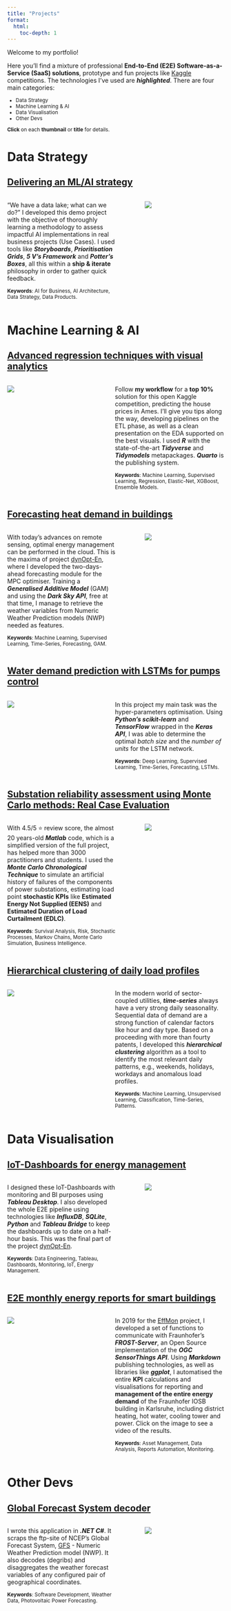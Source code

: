 ```yaml
---
title: "Projects"
format:
  html:
    toc-depth: 1
---
```


Welcome to my portfolio!

Here you'll find a mixture of professional **End-to-End (E2E) Software-as-a-Service (SaaS) solutions**, prototype and fun projects like [Kaggle](https://www.kaggle.com/jorgethomasm){target="_blank"} competitions. The technologies I've used are ***highlighted***. There are four main categories: 

<p><small>

- Data Strategy
- Machine Learning & AI
- Data Visualisation
- Other Devs

<p class="text-primary">**Click** on each **thumbnail** or **title** for details.</p>
</small></p>



# Data Strategy

## [Delivering an ML/AI strategy](https://docs.google.com/presentation/d/1NpMqORh_Y_tXOoqrKukTng7ewtSOAyFB/edit?usp=sharing&ouid=102039995413823268978&rtpof=true&sd=true){target="_blank"}

::: columns

::: {.column width="55%"}

"We have a data lake; what can we do?" I developed this demo project with the objective of thoroughly learning a methodology to assess impactful AI implementations in real business projects (Use Cases). I used tools like ***Storyboards***, ***Prioritisation Grids***, ***5 V's Framework*** and ***Potter's Boxes***, all this within a **ship & iterate** philosophy in order to gather quick feedback.

<p><small>**Keywords**: AI for Business, AI Architecture, Data Strategy, Data Products.</small></p>

:::

::: {.column width="5%"}
:::

::: {.column width="40%"}
[![](imgs/jthom_ml_impact.png)](https://docs.google.com/presentation/d/1NpMqORh_Y_tXOoqrKukTng7ewtSOAyFB/edit?usp=sharing&ouid=102039995413823268978&rtpof=true&sd=true){target="_blank"}
:::
:::

# Machine Learning & AI

## [Advanced regression techniques with visual analytics](https://jorgethomasm.github.io/Ames-house-prices-prediction/HousePrices.html){target="_blank"}

::: columns
::: {.column width="40%"}
[![](imgs/jthom_ames.png)](https://jorgethomasm.github.io/Ames-house-prices-prediction/HousePrices.html){target="_blank"}
:::

::: {.column width="5%"}
:::

::: {.column width="55%"}
Follow **my workflow** for a **top 10%** solution for this open Kaggle competition, predicting the house prices in Ames. I'll give you tips along the way, developing pipelines on the ETL phase, as well as a clean presentation on the EDA supported on the best visuals. I used ***R*** with the state-of-the-art ***Tidyverse*** and ***Tidymodels*** metapackages. ***Quarto*** is the publishing system.

<p><small>**Keywords**: Machine Learning, Supervised Learning, Regression, Elastic-Net, XGBoost, Ensemble Models.</small></p>

:::
:::

## [Forecasting heat demand in buildings](https://ieeexplore.ieee.org/document/9144899){target="_blank"}

::: columns
::: {.column width="55%"}
With today's advances on remote sensing, optimal energy management can be performed in the cloud. This is the maxima of project [dynOpt-En](https://www.iosb.fraunhofer.de/de/projekte-produkte/dynopt-en.html){target="_blank"}, where I developed the two-days-ahead forecasting module for the MPC optimiser. Training a ***Generalised Additive Model*** (GAM) and using the ***Dark Sky API***, free at that time, I manage to retrieve the weather variables from Numeric Weather Prediction models (NWP) needed as features.

<p><small>**Keywords**: Machine Learning, Supervised Learning, Time-Series, Forecasting, GAM.</small></p>

:::

::: {.column width="5%"}
:::

::: {.column width="40%"}
[![](imgs/jthom_heatdemand.png)](https://ieeexplore.ieee.org/document/9144899){target="_blank"}
:::
:::

## [Water demand prediction with LSTMs for pumps control](https://www.researchgate.net/publication/349694237_Application_of_LSTM_Networks_for_Water_Demand_Prediction_in_Optimal_Pump_Control){target="_blank"}

::: columns
::: {.column width="40%"}
[![](imgs/jthom_waterlstm.png)](https://www.researchgate.net/publication/349694237_Application_of_LSTM_Networks_for_Water_Demand_Prediction_in_Optimal_Pump_Control){target="_blank"}
:::

::: {.column width="5%"}
:::

::: {.column width="55%"}
In this project my main task was the hyper-parameters optimisation. Using ***Python's scikit-learn*** and ***TensorFlow*** wrapped in the ***Keras API***, I was able to determine the optimal *batch size* and the *number of units* for the LSTM network.

<p><small>**Keywords**: Deep Learning, Supervised Learning, Time-Series, Forecasting, LSTMs.</small></p>

:::
:::

## [Substation reliability assessment using Monte Carlo methods: Real Case Evaluation](https://de.mathworks.com/matlabcentral/fileexchange/10679-one-single-component-reliability-monte-carlo-chronological-method){target="_blank"}

::: columns
::: {.column width="55%"}
With 4.5/5 ⭐ review score, the almost 20 years-old ***Matlab*** code, which is a simplified version of the full project, has helped more than 3000 practitioners and students. I used the ***Monte Carlo Chronological Technique*** to simulate an artificial history of failures of the components of power substations, estimating load point **stochastic KPIs** like **Estimated Energy Not Supplied (EENS)** and **Estimated Duration of Load Curtailment (EDLC)**.

<p><small>**Keywords**: Survival Analysis, Risk, Stochastic Processes, Markov Chains, Monte Carlo Simulation, Business Intelligence.</small></p>

:::

::: {.column width="5%"}
:::

::: {.column width="40%"}
[![](imgs/jthom_mc.png)](https://de.mathworks.com/matlabcentral/fileexchange/10679-one-single-component-reliability-monte-carlo-chronological-method){target="_blank"}
:::
:::

## [Hierarchical clustering of daily load profiles](https://github.com/jorgethomasm/HOME-Timeseries_Clustering_of_Daily_Profiles/wiki#which-daily-heat-demand-pattern-shape-belongs-to-which-mean-daily-ambient-temperature){target="_blank"}

::: columns
::: {.column width="40%"}
[![](imgs/jthom_hclustprofiles.png)](https://github.com/jorgethomasm/HOME-Timeseries_Clustering_of_Daily_Profiles/wiki#which-daily-heat-demand-pattern-shape-belongs-to-which-mean-daily-ambient-temperature){target="_blank"}
:::

::: {.column width="5%"}
:::

::: {.column width="55%"}
In the modern world of sector-coupled utilities, ***time-series*** always have a very strong daily seasonality. Sequential data of demand are a strong function of calendar factors like hour and day type. Based on a proceeding with more than fourty patents, I developed this ***hierarchical clustering*** algorithm as a tool to identify the most relevant daily patterns, e.g., weekends, holidays, workdays and anomalous load profiles.

<p><small>**Keywords**: Machine Learning, Unsupervised Learning, Classification, Time-Series, Patterns.</small></p>

:::
:::

# Data Visualisation

## [IoT-Dashboards for energy management](https://public.tableau.com/app/profile/iosb.mrd/viz/DynOpt-En-DemoLoerrach/Monitoring){target="_blank"}

::: columns
::: {.column width="55%"}
I designed these IoT-Dashboards with monitoring and BI purposes using ***Tableau Desktop***. I also developed the whole E2E pipeline using technologies like ***InfluxDB***, ***SQLite***, ***Python*** and ***Tableau Bridge*** to keep the dashboards up to date on a half-hour basis. This was the final part of the project [dynOpt-En](https://www.iosb.fraunhofer.de/de/projekte-produkte/dynopt-en.html){target="_blank"}.

<p><small>**Keywords**: Data Engineering, Tableau, Dashboards, Monitoring, IoT, Energy Management.</small></p>

:::

::: {.column width="5%"}
:::

::: {.column width="40%"}
[![](imgs/jthom_tableau_dynopt.png)](https://public.tableau.com/app/profile/iosb.mrd/viz/DynOpt-En-DemoLoerrach/Monitoring){target="_blank"}
:::
:::

## [E2E monthly energy reports for smart buildings](https://youtu.be/lk5LCfiX0Uk?t=2522){target="_blank"}

::: columns
::: {.column width="40%"}
[![](imgs/jthom_effmon.png)](https://youtu.be/lk5LCfiX0Uk?t=2522){target="_blank"}
:::

::: {.column width="5%"}
:::

::: {.column width="55%"}
In 2019 for the [EffMon](https://www.iosb.fraunhofer.de/en/projects-and-products/effmon-efficient-monitoring.html) project, I developed a set of functions to communicate with Fraunhofer's ***FROST-Server***, an Open Source implementation of the ***OGC SensorThings API***. Using ***Markdown*** publishing technologies, as well as libraries like ***ggplot***, I automatised the entire **KPI** calculations and visualisations for reporting and **management of the entire energy demand** of the Fraunhofer IOSB building in Karlsruhe, including district heating, hot water, cooling tower and power. Click on the image to see a video of the results.

<p><small>**Keywords**: Asset Management, Data Analysis, Reports Automation, Monitoring.</small></p>

:::
:::

# Other Devs

## [Global Forecast System decoder](https://github.com/jorgethomasm/GFS-Decoder){target="_blank"}

::: columns
::: {.column width="55%"}
I wrote this application in ***.NET C#***. It scraps the ftp-site of NCEP's Global Forecast System, [GFS](https://www.nco.ncep.noaa.gov/pmb/products/gfs/) - Numeric Weather Prediction model (NWP). It also decodes (degribs) and disaggregates the weather forecast variables of any configured pair of geographical coordinates.

<p><small>**Keywords**: Software Development, Weather Data, Photovoltaic Power Forecasting.</small></p>

:::

::: {.column width="5%"}
:::

::: {.column width="40%"}
[![](imgs/jthom_gfs.png)](https://github.com/jorgethomasm/GFS-Decoder){target="_blank"}
:::
:::